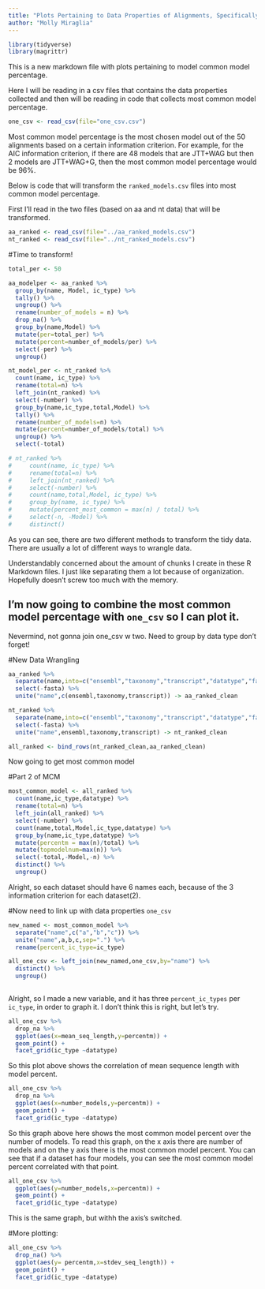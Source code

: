 ```yaml
---
title: "Plots Pertaining to Data Properties of Alignments, Specifically Percentage of Most Common Model"
author: "Molly Miraglia"
---
```


```r
library(tidyverse)
library(magrittr)
```

This is a new markdown file with plots pertaining to model common model percentage. 

Here I will be reading in a csv files that contains the data properties collected and then will be reading in code that collects most common model percentage.

```r
one_csv <- read_csv(file="one_csv.csv")
```

Most common model percentage is the most chosen model out of the 50 alignments based on a certain information criterion. For example, for the AIC information criterion, if there are 48 models that are JTT+WAG but then 2 models are JTT+WAG+G, then the most common model percentage would be 96%. 

Below is code that will transform the `ranked_models.csv` files into most common model percentage. 

First I'll read in the two files (based on aa and nt data) that will be transformed. 


```r
aa_ranked <- read_csv(file="../aa_ranked_models.csv")
nt_ranked <- read_csv(file="../nt_ranked_models.csv")
```

#Time to transform!

```r
total_per <- 50

aa_modelper <- aa_ranked %>%
  group_by(name, Model, ic_type) %>% 
  tally() %>%
  ungroup() %>% 
  rename(number_of_models = n) %>% 
  drop_na() %>%
  group_by(name,Model) %>%
  mutate(per=total_per) %>%
  mutate(percent=number_of_models/per) %>%
  select(-per) %>%
  ungroup() 

nt_model_per <- nt_ranked %>% 
  count(name, ic_type) %>%
  rename(total=n) %>%
  left_join(nt_ranked) %>%
  select(-number) %>%
  group_by(name,ic_type,total,Model) %>%
  tally() %>%
  rename(number_of_models=n) %>%
  mutate(percent=number_of_models/total) %>%
  ungroup() %>%
  select(-total)

# nt_ranked %>%
#     count(name, ic_type) %>%
#     rename(total=n) %>%
#     left_join(nt_ranked) %>%
#     select(-number) %>%
#     count(name,total,Model, ic_type) %>%
#     group_by(name, ic_type) %>%
#     mutate(percent_most_common = max(n) / total) %>%
#     select(-n, -Model) %>%
#     distinct()

```


As you can see, there are two different methods to transform the tidy data. There are usually a lot of different ways to wrangle data. 

Understandably concerned about the amount of chunks I create in these R Markdown files. I just like separating them a lot because of organization. Hopefully doesn't screw too much with the memory. 

I'm now going to combine the most common model percentage with `one_csv` so I can plot it.
---------------------------------------------------------------


Nevermind, not gonna join one_csv w two. Need to group by data type don't forget!


#New Data Wrangling

```r
aa_ranked %>%
  separate(name,into=c("ensembl","taxonomy","transcript","datatype","fasta")) %>%
  select(-fasta) %>%
  unite("name",c(ensembl,taxonomy,transcript)) -> aa_ranked_clean

nt_ranked %>% 
  separate(name,into=c("ensembl","taxonomy","transcript","datatype","fasta")) %>%
  select(-fasta) %>%
  unite("name",ensembl,taxonomy,transcript) -> nt_ranked_clean

all_ranked <- bind_rows(nt_ranked_clean,aa_ranked_clean)

```

Now going to get most common model

#Part 2 of MCM

```r

most_common_model <- all_ranked %>%
  count(name,ic_type,datatype) %>%
  rename(total=n) %>%
  left_join(all_ranked) %>%
  select(-number) %>%
  count(name,total,Model,ic_type,datatype) %>%
  group_by(name,ic_type,datatype) %>%
  mutate(percentm = max(n)/total) %>%
  mutate(topmodelnum=max(n)) %>%
  select(-total,-Model,-n) %>%
  distinct() %>%
  ungroup() 

```

Alright, so each dataset should have 6 names each, because of the 3 information criterion for each dataset(2).


#Now need to link up with data properties `one_csv`


```r

new_named <- most_common_model %>% 
  separate("name",c("a","b","c")) %>%
  unite("name",a,b,c,sep=".") %>%
  rename(percent_ic_type=ic_type)

all_one_csv <- left_join(new_named,one_csv,by="name") %>%
  distinct() %>%
  ungroup() 
  
```
Alright, so I made a new variable, and it has three `percent_ic_types` per `ic_type`, in order to graph it. I don't think this is right, but let's try.

```r

all_one_csv %>%
  drop_na %>%
  ggplot(aes(x=mean_seq_length,y=percentm)) +
  geom_point() +
  facet_grid(ic_type ~datatype)

```
So this plot above shows the correlation of mean sequence length with model percent.

```r
all_one_csv %>%
  drop_na %>%
  ggplot(aes(x=number_models,y=percentm)) +
  geom_point() +
  facet_grid(ic_type ~datatype)


```


So this graph above here shows the most common model percent over the number of models. To read this graph, on the x axis there are number of models and on the y axis there is the most common model percent. You can see that if a dataset has four models, you can see the most common model percent correlated with that point.

```r
all_one_csv %>%
  ggplot(aes(y=number_models,x=percentm)) +
  geom_point() +
  facet_grid(ic_type ~datatype)
```

This is the same graph, but withh the axis's switched. 

#More plotting:

```r
all_one_csv %>%
  drop_na() %>%
  ggplot(aes(y= percentm,x=stdev_seq_length)) + 
  geom_point() +
  facet_grid(ic_type ~datatype)
```

